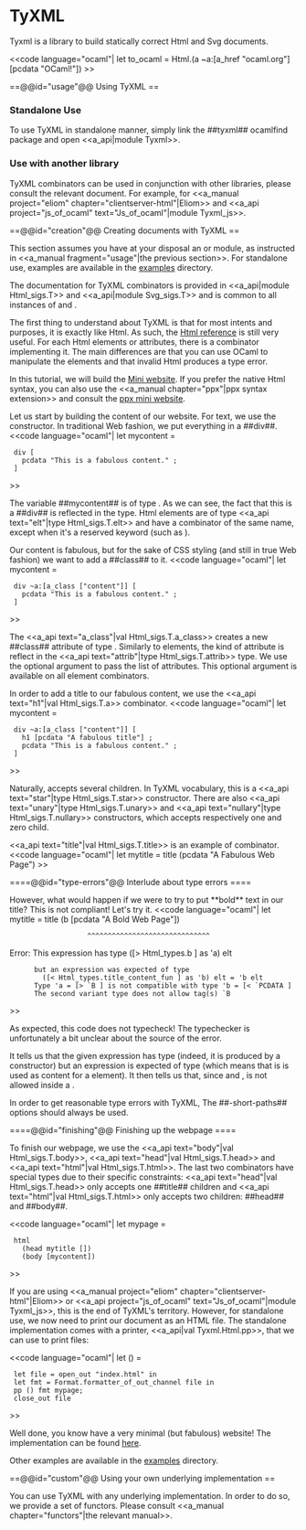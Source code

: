 = TyXML =

Tyxml is a library to build statically correct Html and Svg documents.

<<code language="ocaml"|
let to_ocaml = Html.(a ~a:[a_href "ocaml.org"] [pcdata "OCaml!"])
>>

==@@id="usage"@@ Using TyXML ==

=== Standalone Use ===

To use TyXML in standalone manner, simply link the ##tyxml## ocamlfind package
and open <<a_api|module Tyxml>>.

=== Use with another library ===

TyXML combinators can be used in conjunction with other libraries, please consult the relevant document. For example, for
<<a_manual project="eliom" chapter="clientserver-html"|Eliom>>
and
<<a_api project="js_of_ocaml" text="Js_of_ocaml"|module Tyxml_js>>.

==@@id="creation"@@ Creating documents with TyXML ==

This section assumes you have at your disposal an {{{Html}}} or {{{Svg}}} module, as instructed in <<a_manual fragment="usage"|the previous section>>.
For standalone use, examples are available in the [[https://github.com/ocsigen/tyxml/tree/master/examples|examples]] directory.

The documentation for TyXML combinators is provided in <<a_api|module Html_sigs.T>> and <<a_api|module Svg_sigs.T>> and is common to all instances of {{{Html}}} and {{{Svg}}}.

The first thing to understand about TyXML is that for most intents and purposes, it is exactly like Html. As such, the [[https://developer.mozilla.org/en-US/docs/Web/HTML/Element|Html reference]] is still very useful. For each Html elements or attributes, there is a combinator implementing it. The main differences are that you can use OCaml to manipulate the elements and that invalid Html produces a type error.

In this tutorial, we will build the [[https://github.com/ocsigen/tyxml/tree/master/examples/mini_website|Mini website]].
If you prefer the native Html syntax, you can also use the <<a_manual chapter="ppx"|ppx syntax extension>> and consult the [[https://github.com/ocsigen/tyxml/tree/master/examples/mini_website_ppx|ppx mini website]].

Let us start by building the content of our website. For text, we use the {{{pcdata}}} constructor. In traditional Web fashion, we put everything in a ##div##.
<<code language="ocaml"|
let mycontent =
  div [
    pcdata "This is a fabulous content." ;
  ]
>>

The variable ##mycontent## is of type {{{[> `Div] Html.elt}}}.
As we can see, the fact that this is a ##div## is reflected in the type. Html elements are of type <<a_api text="elt"|type Html_sigs.T.elt>> and have a combinator of the same name, except when it's a reserved keyword (such as {{{object_}}}).

Our content is fabulous, but for the sake of CSS styling (and still in true Web fashion) we want to add a ##class## to it.
<<code language="ocaml"|
let mycontent =
  div ~a:[a_class ["content"]] [
    pcdata "This is a fabulous content." ;
  ]
>>

The <<a_api text="a_class"|val Html_sigs.T.a_class>> creates a new ##class## attribute of type {{{[> `Class] attrib}}}. Similarly to elements, the kind of attribute is reflect in the <<a_api text="attrib"|type Html_sigs.T.attrib>> type.
We use the optional argument {{{~a}}} to pass the list of attributes. This optional argument is available on all element combinators.

In order to add a title to our fabulous content, we use the <<a_api text="h1"|val Html_sigs.T.a>> combinator.
<<code language="ocaml"|
let mycontent =
  div ~a:[a_class ["content"]] [
    h1 [pcdata "A fabulous title"] ;
    pcdata "This is a fabulous content." ;
  ]
>>

Naturally, {{{div}}} accepts several children. In TyXML vocabulary, this is a <<a_api text="star"|type Html_sigs.T.star>> constructor.
There are also
<<a_api text="unary"|type Html_sigs.T.unary>> and
<<a_api text="nullary"|type Html_sigs.T.nullary>> constructors,
which accepts respectively one and zero child.

<<a_api text="title"|val Html_sigs.T.title>> is an example of {{{unary}}}
combinator.
<<code language="ocaml"|
let mytitle = title (pcdata "A Fabulous Web Page")
>>

====@@id="type-errors"@@ Interlude about type errors ====

However, what would happen if we were to try to put **bold** text in our title? This is not compliant! Let's try it.
<<code language="ocaml"|
let mytitle = title (b [pcdata "A Bold Web Page"])
                    ^^^^^^^^^^^^^^^^^^^^^^^^^^^^^^
Error: This expression has type ([> Html_types.b ] as 'a) elt
       but an expression was expected of type
         ([< Html_types.title_content_fun ] as 'b) elt = 'b elt
       Type 'a = [> `B ] is not compatible with type 'b = [< `PCDATA ]
       The second variant type does not allow tag(s) `B
>>

As expected, this code does not typecheck!
The typechecker is unfortunately a bit unclear about the source of the error.

It tells us that the given expression has type {{{[> b] elt}}}
(indeed, it is produced by a {{{b}}} constructor)
but an expression is expected of type {{{[< title_content_fun] elt}}}
(which means that is is used as content for a {{{title}}} element).
It then tells us that, since {{{[> b] = [> `B]}}} and
{{{[< title_content_fun] = [< `PCDATA ]}}},
{{{`B}}} is not allowed inside a {{{title}}}.

In order to get reasonable type errors with TyXML, The ##-short-paths## options should always be used.

====@@id="finishing"@@ Finishing up the webpage ====

To finish our webpage, we use the <<a_api text="body"|val Html_sigs.T.body>>, <<a_api text="head"|val Html_sigs.T.head>> and <<a_api text="html"|val Html_sigs.T.html>>.
The last two combinators have special types due to their specific constraints: <<a_api text="head"|val Html_sigs.T.head>> only accepts one ##title## children and <<a_api text="html"|val Html_sigs.T.html>> only accepts two children: ##head## and ##body##.

<<code language="ocaml"|
let mypage =
  html
    (head mytitle [])
    (body [mycontent])
>>

If you are using <<a_manual project="eliom" chapter="clientserver-html"|Eliom>>
or <<a_api project="js_of_ocaml" text="Js_of_ocaml"|module Tyxml_js>>,
this is the end of TyXML's territory. However, for standalone use, we now need to print our document as an HTML file. The standalone implementation comes with a printer, <<a_api|val Tyxml.Html.pp>>, that we can use to print files:

<<code language="ocaml"|
let () =
  let file = open_out "index.html" in
  let fmt = Format.formatter_of_out_channel file in
  pp () fmt mypage;
  close_out file
>>

Well done, you know have a very minimal (but fabulous) website! The implementation can be found [[https://github.com/ocsigen/tyxml/tree/master/examples/mini_website|here]].

Other examples are available in the [[https://github.com/ocsigen/tyxml/tree/master/examples/|examples]] directory.

==@@id="custom"@@ Using your own underlying implementation ==

You can use TyXML with any underlying implementation. In order to do so, we provide a set of functors.
Please consult <<a_manual chapter="functors"|the relevant manual>>.
